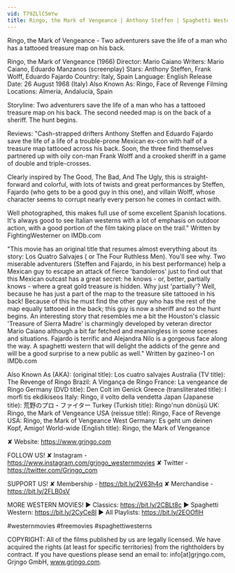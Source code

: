 ```yaml
---
vid: T79ZLlC5mYw
title: Ringo, the Mark of Vengeance | Anthony Steffen | Spaghetti Western
---
```


Ringo, the Mark of Vengeance  - Two adventurers save the life of a man who has a tattooed treasure map on his back.

Ringo, the Mark of Vengeance (1966)
Director: Mario Caiano
Writers: Mario Caiano, Eduardo Manzanos (screenplay)
Stars: Anthony Steffen, Frank Wolff, Eduardo Fajardo
Country: Italy, Spain
Language: English
Release Date: 26 August 1968 (Italy) 
Also Known As: Ringo, Face of Revenge
Filming Locations: Almería, Andalucía, Spain 

Storyline:
Two adventurers save the life of a man who has a tattooed treasure map on his back. The second needed map is on the back of a sheriff. The hunt begins.

Reviews:
"Cash-strapped drifters Anthony Steffen and Eduardo Fajardo save the life of a life of a trouble-prone Mexican ex-con with half of a treasure map tattooed across his back. Soon, the three find themselves partnered up with oily con-man Frank Wolff and a crooked sheriff in a game of double and triple-crosses.

Clearly inspired by The Good, The Bad, And The Ugly, this is straight-forward and colorful, with lots of twists and great performances by Steffen, Fajardo (who gets to be a good guy in this one), and villain Wolff, whose character seems to corrupt nearly every person he comes in contact with.

Well photographed, this makes full use of some excellent Spanish locations. It's always good to see Italian westerns with a lot of emphasis on outdoor action, with a good portion of the film taking place on the trail." Written by FightingWesterner on IMDb.com

"This movie has an original title that resumes almost everything about its story: Los Quatro Salvajes ( or The Four Ruthless Men). You'll see why. Two miserable adventurers (Steffen and Fajardo, in his best performance) help a Mexican guy to escape an attack of fierce 'bandoleros' just to find out that this Mexican outcast has a great secret: he knows - or, better, partially knows - where a great gold treasure is hidden. Why just 'partially'? Well, because he has just a part of the map to the treasure site tattooed in his back! Because of this he must find the other guy who has the rest of the map equally tattooed in the back; this guy is now a sheriff and so the hunt begins. An interesting story that resembles me a bit the Houston's classic 'Treasure of Sierra Madre' is charmingly developed by veteran director Mario Caiano although a bit far fetched and meaningless in some scenes and situations. Fajardo is terrific and Alejandra Nilo is a gorgeous face along the way. A spaghetti western that will delight the addicts of the genre and will be a good surprise to a new public as well." Written by gazineo-1 on IMDb.com

Also Known As (AKA):
(original title): Los cuatro salvajes
Australia (TV title): The Revenge of Ringo
Brazil: A Vingança de Ringo
France: La vengeance de Ringo
Germany (DVD title): Den Colt im Genick
Greece (transliterated title): I morfi tis ekdikiseos
Italy: Ringo, il volto della vendetta
Japan (Japanese title): 荒野のプロ・ファイター
Turkey (Turkish title): Ringo'nun dönüşü
UK: Ringo, the Mark of Vengeance
USA (reissue title): Ringo, Face of Revenge
USA: Ringo, the Mark of Vengeance
West Germany: Es geht um deinen Kopf, Amigo!
World-wide (English title): Ringo, the Mark of Vengeance

✘ Website: https://www.grjngo.com

FOLLOW US!
✘ Instagram - https://www.instagram.com/grjngo_westernmovies
✘ Twitter - https://twitter.com/Grjngo_com

SUPPORT US!
✘ Membership - https://bit.ly/2V63h4q
✘ Merchandise - https://bit.ly/2FLB0sV

MORE WESTERN MOVIES! 
► Classics: https://bit.ly/2CBLt8c 
► Spaghetti Western: https://bit.ly/2CyCe8I 
► All Playlists: https://bit.ly/2EOOfIH 

#westernmovies #freemovies #spaghettiwesterns

COPYRIGHT: All of the films published by us are legally licensed. We have acquired the rights (at least for specific territories) from the rightholders by contract. If you have questions please send an email to: info[at]grjngo.com, Grjngo GmbH, www.grjngo.com.
